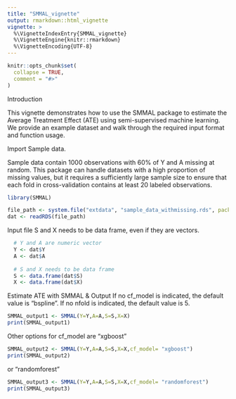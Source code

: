 ```yaml
---
title: "SMMAL_vignette"
output: rmarkdown::html_vignette
vignette: >
  %\VignetteIndexEntry{SMMAL_vignette}
  %\VignetteEngine{knitr::rmarkdown}
  %\VignetteEncoding{UTF-8}
---
```


```r
knitr::opts_chunk$set(
  collapse = TRUE,
  comment = "#>"
)
```


Introduction

This vignette demonstrates how to use the SMMAL package to estimate the Average Treatment Effect (ATE) using semi-supervised machine learning. We provide an example dataset and walk through the required input format and function usage.


Import Sample data. 

Sample data contain 1000 observations with 60% of Y and A missing at random.
This package can handle datasets with a high proportion of missing values, but it requires a sufficiently large sample size to ensure that each fold in cross-validation contains at least 20 labeled observations.

```r
library(SMMAL)

file_path <- system.file("extdata", "sample_data_withmissing.rds", package = "SMMAL")
dat <- readRDS(file_path)
```


Input file S and X needs to be data frame, even if they are vectors.


```r
  # Y and A are numeric vector 
  Y <- dat$Y
  A <- dat$A
  
  # S and X needs to be data frame
  S <- data.frame(dat$S)
  X <- data.frame(dat$X)
``` 


Estimate ATE with SMMAL & Output
If no cf_model is indicated, the default value is "bspline".
If no nfold is indicated, the default value is 5.
  
```r
SMMAL_output1 <- SMMAL(Y=Y,A=A,S=S,X=X)
print(SMMAL_output1)
```

Other options for cf_model are "xgboost" 
  
```r
SMMAL_output2 <- SMMAL(Y=Y,A=A,S=S,X=X,cf_model= "xgboost")
print(SMMAL_output2)
```

or "randomforest"

```r
SMMAL_output3 <- SMMAL(Y=Y,A=A,S=S,X=X,cf_model= "randomforest")
print(SMMAL_output3)
```
